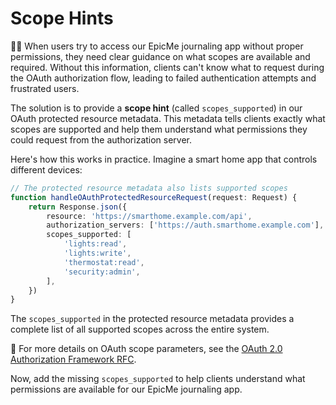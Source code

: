 # Scope Hints

👨‍💼 When users try to access our EpicMe journaling app without proper permissions, they need clear guidance on what scopes are available and required. Without this information, clients can't know what to request during the OAuth authorization flow, leading to failed authentication attempts and frustrated users.

The solution is to provide a **scope hint** (called `scopes_supported`) in our OAuth protected resource metadata. This metadata tells clients exactly what scopes are supported and help them understand what permissions they could request from the authorization server.

Here's how this works in practice. Imagine a smart home app that controls different devices:

```ts lines=6-11
// The protected resource metadata also lists supported scopes
function handleOAuthProtectedResourceRequest(request: Request) {
	return Response.json({
		resource: 'https://smarthome.example.com/api',
		authorization_servers: ['https://auth.smarthome.example.com'],
		scopes_supported: [
			'lights:read',
			'lights:write',
			'thermostat:read',
			'security:admin',
		],
	})
}
```

The `scopes_supported` in the protected resource metadata provides a complete list of all supported scopes across the entire system.

📜 For more details on OAuth scope parameters, see the [OAuth 2.0 Authorization Framework RFC](https://tools.ietf.org/html/rfc6749#section-3.3).

Now, add the missing `scopes_supported` to help clients understand what permissions are available for our EpicMe journaling app.
